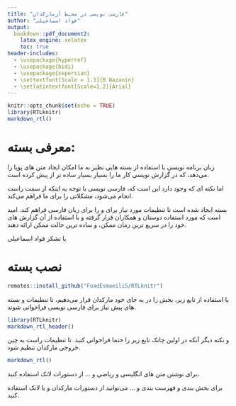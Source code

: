 ```yaml
---
title: "فارسی نویسی در محیط آرمارکدان"
author: "فواد اسماعیلی"
output:
  bookdown::pdf_document2:
    latex_engine: xelatex
    toc: true
header-includes:
  - \usepackage{hyperref}
  - \usepackage{bidi}
  - \usepackage{xepersian}
  - \settextfont[Scale = 1.3]{B Nazanin}
  - \setlatintextfont[Scale=1.2]{Arial}
---
```


```r
knitr::opts_chunk$set(echo = TRUE)
library(RTLknitr)
markdown_rtl()
```

# معرفی بسته:
زبان برنامه نویسی 
\lr{R}
با استفاده از بسته هایی نظیر
\lr{rmarkdown,bookdown,knitr,Rsweave}
به ما امکان ایجاد متن های پویا را می‌دهد، که در گزارش نویسی کار ما را بسیار بسیار ساده تر از پیش کرده است.

اما نکته ای که وجود دارد این است که، فارسی نویسی با توجه به اینکه از سمت راست انجام می‌شود، مشکلاتی را برای ما فراهم می‌کند.

بسته
\lr{RTLknitr}
ایجاد شده است تا تنظیمات مورد نیاز برای 
\lr{Rmarkdown}
و
\lr{Rsweave}
را برای زبان فارسی فراهم کند.
امید است که مورد استفاده دوستان و همکاران قرار گرفته و با استفاده از آن گزارش های خود را در سریع ترین زمان ممکن، و ساده ترین حالت ممکن ارائه دهند.

با تشکر
فواد اسماعیلی\LTRfootnote{\lr{foadesmaeili5@gmail.com}}

# نصب بسته 
```r
remotes::install_github("FoadEsmaeili5/RTLknitr")
```

با استفاده از تابع زیر، بخش 
\lr{header}
را در به جای 
\lr{header}
خود مارکدان قرار می‌دهیم،
تا تنظیمات 
و بسته های پیش نیاز برای
فارسی نویسی فراخوانی شوند.

```r
library(RTLknitr)
markdown_rtl_header()
```

و نکته دیگر آنکه در اولین چانک
تابع زیر را حتما فراخوانی کنید.
تا تنظیمات راست به چین خروجی مارکدان تنظیم شود.
```r
markdown_rtl()
```

برای نوشتن متن های انگلیسی و ریاضی و
$\ldots$
از دستورات لاتک استفاده کنید،

برای بخش بندی و فهرست بندی و
$\ldots$
می‌توانید از دستورات مارکدان و یا لاتک استفاده کنید.
